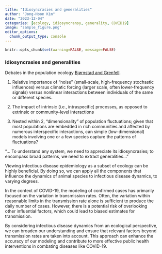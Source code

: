 ```yaml
---
title: "Idiosyncrasies and generalities"
author: "Jong-Hoon Kim"
date: "2023-12-04"
categories: [ecology, idiosyncransy, generality, COVID19]
image: "sample_figure.png"
editor_options: 
  chunk_output_type: console
---
```


```r
knitr::opts_chunk$set(warning=FALSE, message=FALSE) 
```

### Idiosyncrasies and generalities

Debates in the population ecology [Bjørnstad and Grenfell](https://www.science.org/doi/10.1126/science.1062226).

1. Relative importance of “noise” (small-scale, high-frequency stochastic influences) versus climatic forcing (larger scale, often lower-frequency signals) versus nonlinear interactions between individuals of the same or different species.

2. The impact of intrinsic (i.e., intraspecific) processes, as opposed to extrinsic or community-level interactions

3. Nested within 2, “dimensionality” of population fluctuations; given that most populations are embedded in rich communities and affected by numerous interspecific interactions, can simple (low-dimensional) models involving one or a few species capture the patterns of fluctuations?

“… To understand any system, we need to appreciate its idiosyncrasies; to encompass broad patterns, we need to extract generalities…”

Viewing infectious disease epidemiology as a subset of ecology can be highly beneficial. By doing so, we can apply all the components that influence the dynamics of animal species to infectious disease dynamics, to varying degrees.

In the context of COVID-19, the modeling of confirmed cases has primarily focused on the variation in transmission rates. Often, the variation within reasonable limits in the transmission rate alone is sufficient to produce the daily number of cases. However, there is a potential risk of overlooking other influential factors, which could lead to biased estimates for transmission.

By considering infectious disease dynamics from an ecological perspective, we can broaden our understanding and ensure that relevant factors beyond transmission rates are taken into account. This approach can enhance the accuracy of our modeling and contribute to more effective public health interventions in combating diseases like COVID-19.
